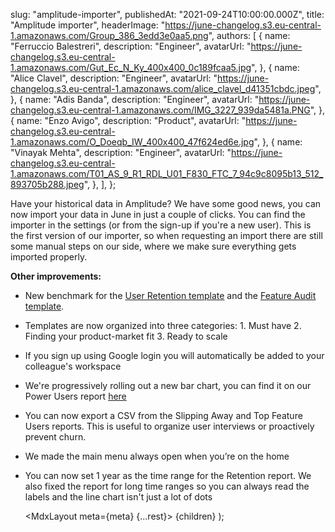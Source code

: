 
  slug: "amplitude-importer",
  publishedAt: "2021-09-24T10:00:00.000Z",
  title: "Amplitude importer",
  headerImage: "https://june-changelog.s3.eu-central-1.amazonaws.com/Group_386_3edd3e0aa5.png",
  authors: [
    {
      name: "Ferruccio Balestreri",
      description: "Engineer",
      avatarUrl:
        "https://june-changelog.s3.eu-central-1.amazonaws.com/Gut_Ec_N_Ky_400x400_0c189fcaa5.jpg",
    },
    {
      name: "Alice Clavel",
      description: "Engineer",
      avatarUrl:
        "https://june-changelog.s3.eu-central-1.amazonaws.com/alice_clavel_d41351cbdc.jpeg",
    },
    {
      name: "Adis Banda",
      description: "Engineer",
      avatarUrl: "https://june-changelog.s3.eu-central-1.amazonaws.com/IMG_3227_939da5481a.PNG",
    },
    {
      name: "Enzo Avigo",
      description: "Product",
      avatarUrl:
        "https://june-changelog.s3.eu-central-1.amazonaws.com/O_Doeqb_IW_400x400_47f624ed6e.jpg",
    },
    {
      name: "Vinayak Mehta",
      description: "Engineer",
      avatarUrl:
        "https://june-changelog.s3.eu-central-1.amazonaws.com/T01_AS_9_R1_RDL_U01_F830_FTC_7_94c9c8095b13_512_893705b288.jpeg",
    },
  ],
};

Have your historical data in Amplitude? We have some good news, you can now import your data in June in just a couple of clicks. You can find the importer in the settings (or from the sign-up if you're a new user). This is the first version of our importer, so when requesting an import there are still some manual steps on our side, where we make sure everything gets imported properly.

**Other improvements:**

- New benchmark for the [User Retention template](https://june.so/template/retention) and the [Feature Audit template](https://june.so/template/audit).
- Templates are now organized into three categories: 1. Must have 2. Finding your product-market fit 3. Ready to scale
- If you sign up using Google login you will automatically be added to your colleague's workspace
- We're progressively rolling out a new bar chart, you can find it on our Power Users report [here](https://june.so/template/power-users)
- You can now export a CSV from the Slipping Away and Top Feature Users reports. This is useful to organize user interviews or proactively prevent churn.
- We made the main menu always open when you’re on the home
- You can now set 1 year as the time range for the Retention report. We also fixed the report for long time ranges so you can always read the labels and the line chart isn't just a lot of dots

  <MdxLayout meta={meta} {...rest}>
    {children}
  </MdxLayout>
);

